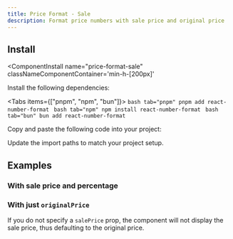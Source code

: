 ```yaml
---
title: Price Format - Sale
description: Format price numbers with sale price and original price
---
```




<ComponentPreview 
  name="price-format-sale-ex-01"     
  classNameComponentContainer='min-h-[200px]' 
/>

<References>
  <Reference label="react-number-format" link="https://github.com/s-yadav/react-number-format"/>
</References>

## Install
<ComponentInstall
  name="price-format-sale"     
  classNameComponentContainer='min-h-[200px]' 
>
<CLIInstall  name="price-format-sale"   />

<ManualInstall>

<Steps>

<Step>

Install the following dependencies:

<Tabs items={["pnpm", "npm", "bun"]}>
    ```bash tab="pnpm"
    pnpm add react-number-format
    ```
    ```bash tab="npm"
    npm install react-number-format
    ```
    ```bash tab="bun"
    bun add react-number-format
    ```
</Tabs>
</Step>


<Step>

Copy and paste the following code into your project:

</Step>

<ComponentSource name="price-format-sale"/>

<Step>

Update the import paths to match your project setup.

</Step>

</Steps>


</ManualInstall>


</ComponentInstall>


## Examples

### With sale price and percentage
<ComponentPreview 
  name="price-format-sale-ex-02"     
  classNameComponentContainer='min-h-[200px]' 
/>

### With just `originalPrice`
If you do not specify a `salePrice` prop, the component will not display the sale price, thus defaulting to the original price.
<ComponentPreview 
  name="price-format-sale-ex-03"     
  classNameComponentContainer='min-h-[200px]' 
/>




